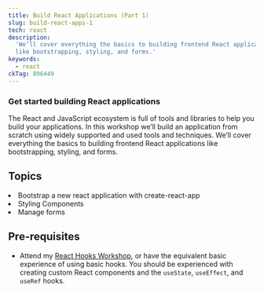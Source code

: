 ```yaml
---
title: Build React Applications (Part 1)
slug: build-react-apps-1
tech: react
description:
  'We’ll cover everything the basics to building frontend React applications
  like bootstrapping, styling, and forms.'
keywords:
  - react
ckTag: 896449
---
```



### Get started building React applications

The React and JavaScript ecosystem is full of tools and libraries to help you
build your applications. In this workshop we’ll build an application from
scratch using widely supported and used tools and techniques. We’ll cover
everything the basics to building frontend React applications like
bootstrapping, styling, and forms.

## Topics

<List>
  <Li check>Bootstrap a new react application with create-react-app</Li>
  <Li check>Styling Components</Li>
  <Li check>Manage forms</Li>
</List>

## Pre-requisites

- Attend my [React Hooks Workshop](/workshops/advanced-react-hooks), or have the
  equivalent basic experience of using basic hooks. You should be experienced
  with creating custom React components and the `useState`, `useEffect`, and
  `useRef` hooks.
